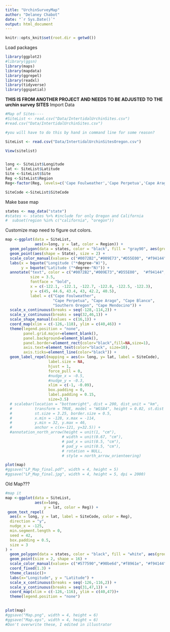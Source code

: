 ```yaml
---
title: "UrchinSurveyMap"
author: "Delaney Chabot"
date: "`r Sys.Date()`"
output: html_document
---
```


```r
knitr::opts_knit$set(root.dir = getwd())

```

Load packages
```r
library(ggplot2)
#library(ggsn)
library(maps)
library(mapdata)
library(ggrepel)
library(readxl)
library(tidyverse)
library(ggspatial)
```

**THIS IS FROM ANOTHER PROJECT AND NEEDS TO BE ADJUSTED TO THE urchin survey SITES**
Import Data
```r
#Map of Sites----
#SiteList <- read.csv("Data/IntertidalUrchinSites.csv")
#read.csv("Data/IntertidalUrchinSites.csv")

#you will have to do this by hand in command line for some reason?

SiteList <- read.csv("Data/IntertidalUrchinSitesOregon.csv")

View(sitelist)


long <- SiteList$Longitude
lat <- SiteList$Latitude
Site <-SiteList$Site
Reg <-SiteList$Region
Reg<-factor(Reg, levels=c('Cape Foulweather','Cape Perpetua','Cape Arago','Cape Blanco', "Southern Oregon', 'Cape Mendocino"))#change Pred to a factor and make order for graphing and such

SiteCode <-SiteList$SiteCode
```

Make base map
```r
states <- map_data("state")
#states <- states %>% #include for only Oregon and California
#  subset(region %in% c("california", "oregon"))
```

Customize map need to figure out colors. 
```r
map <-ggplot(data = SiteList, 
             aes(x=long, y = lat, color = Region)) +   
  geom_polygon(data = states, color = "black", fill = "gray90", aes(group=group)) + 
  geom_point(aes(shape = State), size = 2) +
  scale_color_manual(values= c("#0072B2","#009E73","#D55E00", "#f94144",  "#66BBBB","#555599")) +
  labs(x = bquote("Longitude ("*degree~"W)"),
       y = bquote("Latitude ("*degree~"N)")) +
  annotate("text", color = c("#0072B2","#009E73","#D55E00",  "#f94144", "#555599", "#66BBBB"),
           size = 3.5,
           fontface = "bold",
           x = c(-122.1, -122.1, -122.7, -122.8, -122.5, -122.3),
           y = c(45, 44.6, 43.4, 43, 42.2, 40.5),
           label = c("Cape Foulweather",
                     "Cape Perpetua", "Cape Arago", "Cape Blanco",
                     "Southern Oregon", "Cape Mendocino")) +
  scale_x_continuous(breaks = seq(-128,-114,2)) +
  scale_y_continuous(breaks = seq(32,46,1)) +
  scale_shape_manual(values = c(16,1)) +
  coord_map(xlim = c(-126,-118), ylim = c(40,46)) +
  theme(legend.position = "none",
        panel.grid.major=element_blank(),
        panel.background=element_blank(),
        panel.border=element_rect(color="black",fill=NA,size=1),
        axis.text=element_text(color="black", size=10), 
        axis.ticks=element_line(color="black")) +
  geom_label_repel(mapping = aes(x= long, y= lat, label = SiteCode), 
                   label.size = NA,
                   hjust = 1, 
                   force_pull = 0,
                   #nudge_x = -0.5,
                   #nudge_y = -0.3,
                   xlim = c(-1, -0.09),
                   box.padding = 0, 
                   label.padding = 0.15,
                   size=3.5) 
  # scalebar(location = "bottomright", dist = 200, dist_unit = "km", 
  #          transform = TRUE, model = "WGS84", height = 0.02, st.dist = 0.025,
  #          st.size = 3.25, border.size = 0.5,
  #          x.min = -128, x.max = -114, 
  #          y.min = 32, y.max = 46,
  #          anchor = c(x=-121, y=32.5)) +
  #annotation_north_arrow(height = unit(1, "cm"),
                         # width = unit(0.67, "cm"),
                         # pad_x = unit(0.5, "cm"),
                         # pad_y = unit(0.5, "cm"),
                         # rotation = NULL,
                         # style = north_arrow_orienteering)

plot(map)
#ggsave("LP_Map_final.pdf", width = 4, height = 5)
#ggsave("LP_Map_final.jpg", width = 4, height = 5, dpi = 2000)
```

Old Map???
```r
#map it
map <-ggplot(data = SiteList, 
             aes(x=long, 
                 y = lat, color = Reg)) +   
 geom_text_repel(
  aes(x = long, y = lat, label = SiteCode, color = Reg),
  direction = "y", 
  nudge_x = -125, 
  min.segment.length = 0, 
  seed = 42, 
  box.padding = 0.5,
  size = 3
) +
  geom_polygon(data = states, color = "black", fill = "white", aes(group=group)) + 
  geom_point(size = 2, shape = 16) +
  scale_color_manual(values= c("#577590","#90be6d","#f8961e", "#f94144", "#555599")) +
  coord_fixed(1.3) +
  theme_classic()+
  labs(x="Longitude", y = "Latitude") +
  scale_x_continuous(breaks = seq(-126,-116,2)) +
  scale_y_continuous(breaks = seq(31,47,1)) +
  coord_map(xlim = c(-126,-116), ylim = c(40,47))+
  theme(legend.position = "none") 
  

plot(map)
#ggsave("Map.png", width = 4, height = 6)
#ggsave("Map.eps", width = 4, height = 6)
#Don't overwrite these, I edited in illustrator
```



